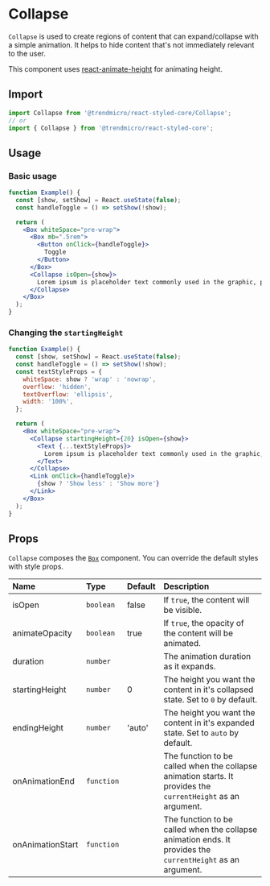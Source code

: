 # Collapse

`Collapse` is used to create regions of content that can expand/collapse with a simple animation. It helps to hide content that's not immediately relevant to the user.

This component uses [react-animate-height](https://github.com/Stanko/react-animate-height) for animating height.

## Import

```js
import Collapse from '@trendmicro/react-styled-core/Collapse';
// or
import { Collapse } from '@trendmicro/react-styled-core';
```

## Usage

### Basic usage

```jsx
function Example() {
  const [show, setShow] = React.useState(false);
  const handleToggle = () => setShow(!show);

  return (
    <Box whiteSpace="pre-wrap">
      <Box mb=".5rem">
        <Button onClick={handleToggle}>
          Toggle
        </Button>
      </Box>
      <Collapse isOpen={show}>
        Lorem ipsum is placeholder text commonly used in the graphic, print, and publishing industries for previewing layouts and visual mockups. Lorem ipsum is placeholder text commonly used in the graphic, print, and publishing industries for previewing layouts and visual mockups. Lorem ipsum is placeholder text commonly used in the graphic, print, and publishing industries for previewing layouts and visual mockups.
      </Collapse>
    </Box>
  );
}
```

### Changing the `startingHeight`

```jsx
function Example() {
  const [show, setShow] = React.useState(false);
  const handleToggle = () => setShow(!show);
  const textStyleProps = {
    whiteSpace: show ? 'wrap' : 'nowrap',
    overflow: 'hidden',
    textOverflow: 'ellipsis',
    width: '100%',
  };

  return (
    <Box whiteSpace="pre-wrap">
      <Collapse startingHeight={20} isOpen={show}>
        <Text {...textStyleProps}>
          Lorem ipsum is placeholder text commonly used in the graphic, print, and publishing industries for previewing layouts and visual mockups. Lorem ipsum is placeholder text commonly used in the graphic, print, and publishing industries for previewing layouts and visual mockups. Lorem ipsum is placeholder text commonly used in the graphic, print, and publishing industries for previewing layouts and visual mockups.
        </Text>
      </Collapse>
      <Link onClick={handleToggle}>
        {show ? 'Show less' : 'Show more'}
      </Link>
    </Box>
  );
}
```

## Props

`Collapse` composes the [`Box`](./box) component. You can override the default styles with style props.

| Name | Type | Default | Description |
| :--- | :--- | :------ | :---------- |
| isOpen | `boolean` | false | If `true`, the content will be visible. |
| animateOpacity | `boolean` | true | If `true`, the opacity of the content will be animated. |
| duration | `number` | | The animation duration as it expands. |
| startingHeight | `number` | 0 | The height you want the content in it's collapsed state. Set to `0` by default. |
| endingHeight | `number` | 'auto' | The height you want the content in it's expanded state. Set to `auto` by default. |
| onAnimationEnd | `function` | | The function to be called when the collapse animation starts. It provides the `currentHeight` as an argument. |
| onAnimationStart | `function` | | The function to be called when the collapse animation ends. It provides the `currentHeight` as an argument. |
